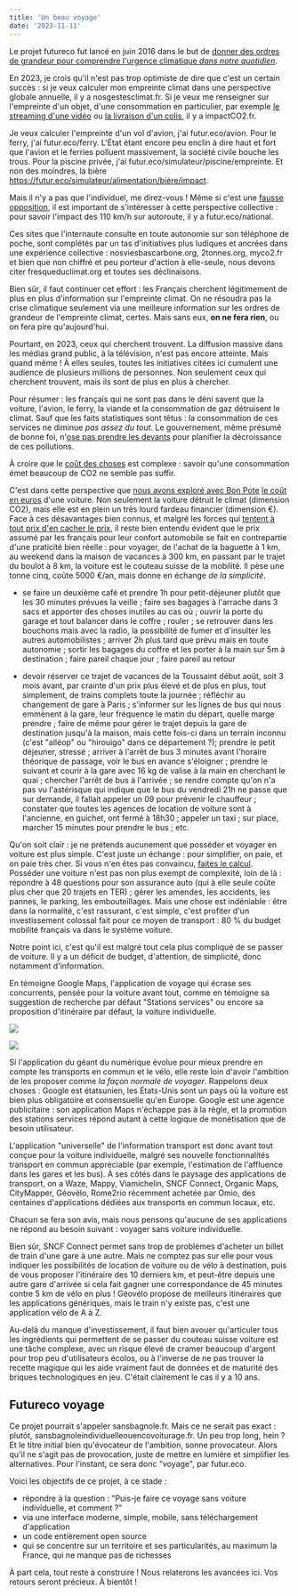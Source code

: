 ```yaml
---
title: 'Un beau voyage'
date: '2023-11-11'
---
```



Le projet futureco fut lancé en juin 2016 dans le but de [donner des ordres de grandeur pour comprendre l'urgence climatique *dans notre quotidien*](/a-propos). 

En 2023, je crois qu'il n'est pas trop optimiste de dire que c'est un certain succès : si je veux calculer mon empreinte climat dans une perspective globale annuelle, il y a nosgestesclimat.fr. Si je veux me renseigner sur l'empreinte d'un objet, d'une consommation en particulier, par exemple [le streaming d'une vidéo](https://impactco2.fr/numerique) ou [la livraison d'un colis](https://impactco2.fr/livraison), il y a impactCO2.fr. 

Je veux calculer l'empreinte d'un vol d'avion, j'ai futur.eco/avion. Pour le ferry, j'ai futur.eco/ferry. L'État étant encore peu enclin à dire haut et fort que l'avion et le ferries polluent massivement, la société civile bouche les trous. Pour la piscine privée, j'ai futur.eco/simulateur/piscine/empreinte. Et non des moindres, la bière https://futur.eco/simulateur/alimentation/bière/impact.

Mais il n'y a pas que l'individuel, me direz-vous ! Même si c'est une [fausse opposition](https://kont.me/éloge-décroissance-individuelle), il est important de s'intéresser à cette perspective collective : pour savoir l'impact des 110 km/h sur autoroute, il y a futur.eco/national.

Ces sites que l'internaute consulte en toute autonomie sur son téléphone de poche, sont complétés par un tas d'initiatives plus ludiques et ancrées dans une expérience collective : nosviesbascarbone.org, 2tonnes.org, myco2.fr et bien que non chiffré et peu porteur d'action à elle-seule, nous devons citer fresqueduclimat.org et toutes ses déclinaisons.

Bien sûr, il faut continuer cet effort : les Français cherchent légitimement de plus en plus d'information sur l'empreinte climat. On ne résoudra pas la crise climatique seulement via une meilleure information sur les ordres de grandeur de l'empreinte climat, certes. Mais sans eux, **on ne fera rien**, ou on fera pire qu'aujourd'hui.

Pourtant, en 2023, ceux qui cherchent trouvent. La diffusion massive dans les médias grand public, à la télévision, n'est pas encore atteinte. Mais quand même ! À elles seules, toutes les initiatives citées ici cumulent une audience de plusieurs millions de personnes. Non seulement ceux qui cherchent trouvent, mais ils sont de plus en plus à chercher. 

Pour résumer : les français qui ne sont pas dans le déni savent que la voiture, l'avion, le ferry, la viande et la consommation de gaz détruisent le climat. Sauf que les faits statistiques sont têtus : la consommation de ces services ne diminue *pas assez du tout*. Le gouvernement, même présumé de bonne foi, n'[ose pas prendre les devants](https://kont.me/versez-votre-acompte-écologique) pour planifier la décroissance de ces pollutions. 

À croire que le [coût des choses](https://kont.me/le-cout-des-choses) est complexe : savoir qu'une consommation émet beaucoup de CO2 ne semble pas suffir. 

C'est dans cette perspective que [nous avons exploré avec Bon Pote](https://bonpote.com/le-vrai-cout-dune-voiture-ou-de-la-voiture) [le coût en euros](/voyage/cout-voiture) d'une voiture. Non seulement la voiture détruit le climat (dimension CO2), mais elle est en plein un très lourd fardeau financier (dimension €). Face à ces désavantages bien connus, et malgré les forces qui [tentent à tout prix d'en cacher le prix](https://www.cc37.org/le-chiffre-du-mois-3-milliards-vs-46-milliards), il reste bien entendu évident que le prix assumé par les français pour leur confort automobile se fait en contrepartie d'une praticité bien réelle : pour voyager, de l'achat de la baguette à 1 km, au weekend dans la maison de vacances à 300 km, en passant par le trajet du boulot à 8 km, la voiture est le couteau suisse de la mobilité. Il pèse une tonne cinq, coûte 5000 €/an, mais donne en échange *de la simplicité*.

- se faire un deuxième café et prendre 1h pour petit-déjeuner plutôt que les 30 minutes prévues la veille ; faire ses bagages à l'arrache dans 3 sacs et apporter des choses inutiles au cas où ; ouvrir la porte du garage et tout balancer dans le coffre ; rouler ; se retrouver dans les bouchons mais avec la radio, la possibilité de fumer et d'insulter les autres automobilistes ; arriver 2h plus tard que prévu mais en toute autonomie ; sortir les bagages du coffre et les porter à la main sur 5m à destination ; faire pareil chaque jour ; faire pareil au retour

- devoir réserver ce trajet de vacances de la Toussaint début août, soit 3 mois avant, par crainte d'un prix plus élevé et de plus en plus, tout simplement, de trains complets toute la journée ; réfléchir au changement de gare à Paris ; s'informer sur les lignes de bus qui nous emmènent à la gare, leur fréquence le matin du départ, quelle marge prendre ; faire de même pour gérer le trajet depuis la gare de destination jusqu'à la maison, mais cette fois-ci dans un terrain inconnu (c'est "alléop" ou "hirouigo" dans ce département ?); prendre le petit déjeuner, stressé ; arriver à l'arrêt de bus 3 minutes avant l'horaire théorique de passage, voir le bus en avance s'éloigner ; prendre le suivant et courir à la gare avec 16 kg de valise à la main en cherchant le quai ; chercher l'arrêt de bus à l'arrivée ; se rendre compte qu'on n'a pas vu l'astérisque qui indique que le bus du vendredi 21h ne passe que sur demande, il fallait appeler un 09 pour prévenir le chauffeur ; constater que toutes les agences de location de voiture sont à l'ancienne, en guichet, ont fermé à 18h30 ; appeler un taxi ; sur place, marcher 15 minutes pour prendre le bus ; etc. 

Qu'on soit clair : je ne prétends aucunement que posséder et voyager en voiture est plus simple. C'est juste un échange : pour simplifier, on paie, et on paie très cher. Si vous n'en êtes pas convaincu, [faites le calcul](/voyage/cout-voiture). Posséder une voiture n'est pas non plus exempt de complexité, loin de là : répondre à 48 questions pour son assurance auto (qui à elle seule coûte plus cher que 20 trajets en TER) ; gérer les amendes, les accidents, les pannes, le parking, les embouteillages. Mais une chose est indéniable : être dans la normalité, c'est rassurant, c'est simple, c'est profiter d'un investissement colossal fait pour ce moyen de transport : 80 % du budget mobilité français va dans le système voiture. 

Notre point ici, c'est qu'il est malgré tout cela plus compliqué de se passer de voiture. Il y a un déficit de budget, d'attention, de simplicité, donc notamment d'information.

En témoigne Google Maps, l'application de voyage qui écrase ses concurrents, pensée pour la voiture avant tout, comme en témoigne sa suggestion de recherche par défaut "Stations services" ou encore sa proposition d'itinéraire par défaut, la voiture individuelle. 

![](/blog-images/google-maps-accueil.png)

![](/blog-images/google-maps-itinéraire.png)

Si l'application du géant du numérique évolue pour mieux prendre en compte les transports en commun et le vélo, elle reste loin d'avoir l'ambition de les proposer comme *la façon normale de voyager*. Rappelons deux choses : Google est étatsunien, les États-Unis sont un pays où la voiture est bien plus obligatoire et consensuelle qu'en Europe. Google est une agence publicitaire : son application Maps n'échappe pas à la règle, et la promotion des stations services répond autant à cette logique de monétisation que de besoin utilisateur.

L'application "universelle" de l'information transport est donc avant tout conçue pour la voiture individuelle, malgré ses nouvelle fonctionnalités transport en commun appréciable (par exemple, l'estimation de l'affluence dans les gares et les bus). À ses côtés dans le paysage des applications de transport, on a Waze, Mappy, Viamichelin, SNCF Connect, Organic Maps, CityMapper, Géovélo, Rome2rio récemment achetée par Omio, des centaines d'applications dédiées aux transports en commun locaux, etc. 

Chacun se fera son avis, mais nous pensons qu'aucune de ses applications ne répond au besoin suivant : voyager sans voiture individuelle. 

Bien sûr, SNCF Connect permet sans trop de problèmes d'acheter un billet de train d'une gare à une autre. Mais ne comptez pas sur elle pour vous indiquer les possibilités de location de voiture ou de vélo à destination, puis de vous proposer l'itinéraire des 10 derniers km, et peut-être depuis une autre gare d'arrivée si cela fait gagner une correspondance de 45 minutes contre 5 km de vélo en plus ! Géovélo propose de meilleurs itinéraires que les applications génériques, mais le train n'y existe pas, c'est une application vélo de A à Z.

Au-delà du manque d'investissement, il faut bien avouer qu'articuler tous les ingrédients qui permettent de se passer du couteau suisse voiture est une tâche complexe, avec un risque élevé de cramer beaucoup d'argent pour trop peu d'utilisateurs écolos, ou à l'inverse de ne pas trouver la recette magique qui les aide vraiment faut de données et de maturité des briques technologiques en jeu. C'était clairement le cas il y a 10 ans.


## Futureco voyage

Ce projet pourrait s'appeler sansbagnole.fr. Mais ce ne serait pas exact : plutôt, sansbagnoleindividuelleouencovoiturage.fr. Un peu trop long, hein ? Et le titre initial bien qu'évocateur de l'ambition, sonne provocateur. Alors qu'il ne s'agit pas de provocation, juste de mettre en lumière et simplifier les alternatives. Pour l'instant, ce sera donc "voyage", par futur.eco.

Voici les objectifs de ce projet, à ce stade : 
- répondre à la question : "Puis-je faire ce voyage sans voiture individuelle, et comment ?"
- via une interface moderne, simple, mobile, sans téléchargement d'application
- un code entièrement open source
- qui se concentre sur un territoire et ses particularités, au maximum la France, qui ne manque pas de richesses

À part cela, tout reste à construire ! Nous relaterons les avancées ici. Vos retours seront précieux. À bientôt ! 


